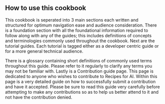 ## How to use this cookbook

This cookbook is seperated into 3 main sections each written and structured for optimum navigation ease and audience consideration. There is a foundation section with all the foundational information required to follow along with any of the guides; this includes definitions of concepts and terminologies commonly used throughout the cookbook. Next are the tutorial guides. Each tutorial is tagged either as a developer centric guide or for a more general technical audience.

There is a glossary containing short definitions of commonly used terms throughout this guide. Please refer to it regularly to clarify any terms you may not be familiar with.
Lastly is a Contribution guide page. This page is dedicated to anyone who wishes to contribute to Recipes for AI. Within this page is a very detailed guide on how to successfully submit a contribution and have it accepted. Please be sure to read this guide very carefully before attempting to make any contributions so as to help us better attend to it and not have the contribution denied.
